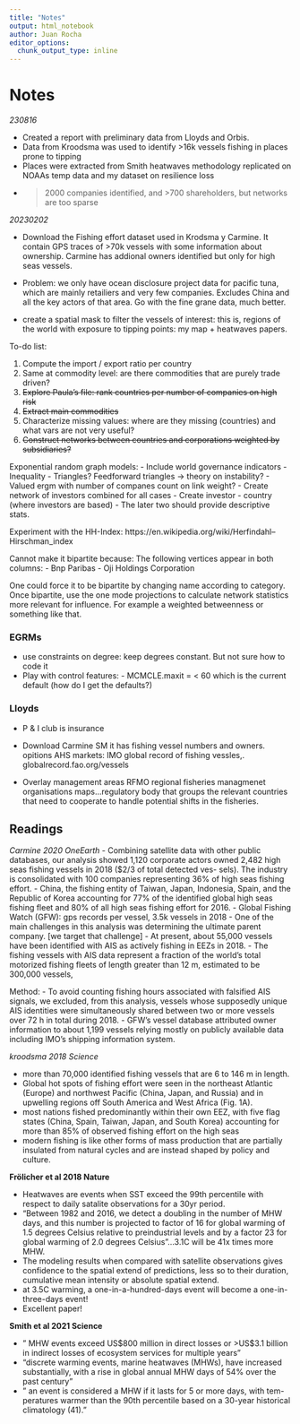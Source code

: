 ```yaml
---
title: "Notes"
output: html_notebook
author: Juan Rocha
editor_options: 
  chunk_output_type: inline
---
```


# Notes

*230816*

- Created a report with preliminary data from Lloyds and Orbis. 
- Data from Kroodsma was used to identify >16k vessels fishing in places prone to tipping
- Places were extracted from Smith heatwaves methodology replicated on NOAAs temp data and my dataset on resilience loss
- > 2000 companies identified, and >700 shareholders, but networks are too sparse

*20230202*

- Download the Fishing effort dataset used in Krodsma y Carmine. It contain GPS traces of >70k vessels with some information about ownership. Carmine has addional owners identified but only for high seas vessels.
- Problem: we only have ocean disclosure project data for pacific tuna, which are mainly retailiers and very few companies. Excludes China and all the key actors of that area. Go with the fine grane data, much better.

- create a spatial mask to filter the vessels of interest: this is, regions of the world with exposure to tipping points: my map + heatwaves papers.


To-do list:

1. Compute the import / export ratio per country
2. Same at commodity level: are there commodities that are purely trade driven?
3. ~~Explore Paula's file: rank countries per number of companies on high risk~~
4. ~~Extract main commodities~~
5. Characterize missing values: where are they missing (countries) and what vars are not very useful?
6. ~~Construct networks between countries and corporations weighted by subsidiaries?~~

Exponential random graph models:
- Include world governance indicators
- Inequality
- Triangles? Feedforward triangles -> theory on instability?
- Valued ergm with number of companes count on link weight?
- Create network of investors combined for all cases
- Create investor - country (where investors are based)
- The later two should provide descriptive stats.

Experiment with the HH-Index: https://en.wikipedia.org/wiki/Herfindahl–Hirschman_index

Cannot make it bipartite because:
The following vertices appear in both columns:
	- Bnp Paribas
	- Oji Holdings Corporation

One could force it to be bipartite by changing name according to category. Once bipartite, use the one mode projections to calculate network statistics more relevant for influence. For example a weighted betweenness or something like that. 

### EGRMs

- use constraints on degree: keep degrees constant. But not sure how to code it
- Play with control features:
        - MCMCLE.maxit = < 60 which is the current default (how do I get the defaults?)
        
        
        
### Lloyds

- P & I club is insurance
- Download Carmine SM it has fishing vessel numbers and owners.
opitions AHS markets: IMO global record of fishing vessles,. globalrecord.fao.org/vessels

- Overlay management areas RFMO regional fisheries managmenet organisations maps...regulatory body that groups the relevant countries that need to cooperate to handle potential shifts in the fisheries.



## Readings

*Carmine 2020 OneEarth*
- Combining satellite data with other public databases, our analysis showed 1,120 corporate actors owned 2,482 high seas fishing vessels in 2018 ($2/3 of total detected ves- sels). The industry is consolidated with 100 companies representing 36% of high seas fishing effort.
- China, the fishing entity of Taiwan, Japan, Indonesia, Spain, and the Republic of Korea accounting for 77% of the identified global high seas fishing fleet and 80% of all high seas fishing effort for 2016.
- Global Fishing Watch (GFW): gps records per vessel, 3.5k vessels in 2018
- One of the main challenges in this analysis was determining the ultimate parent company. [we target that challenge]
- At present, about 55,000 vessels have been identified with AIS as actively fishing in EEZs in 2018.
- The fishing vessels with AIS data represent a fraction of the world’s total motorized fishing fleets of length greater than 12 m, estimated to be 300,000 vessels,

Method:
-  To avoid counting fishing hours associated with falsified AIS signals, we excluded, from this analysis, vessels whose supposedly unique AIS identities were simultaneously shared between two or more vessels over 72 h in total during 2018.
- GFW’s vessel database attributed owner information to about 1,199 vessels relying mostly on publicly available data including IMO’s shipping information system.

*kroodsma 2018 Science*

- more than 70,000 identified fishing vessels that are 6 to 146 m in length. 
- Global hot spots of fishing effort were seen in the northeast Atlantic (Europe) and northwest Pacific (China, Japan, and Russia) and in upwelling regions off South America and West Africa (Fig. 1A).
- most nations fished predominantly within
their own EEZ, with five flag states (China, Spain, Taiwan, Japan, and South Korea) accounting for more than 85% of observed fishing effort on the high seas
- modern fishing is like other forms of mass production that are partially insulated from natural cycles and are instead shaped by policy and culture.

**Frölicher et al 2018 Nature**

- Heatwaves are events when SST exceed the 99th percentile with respect to daily satalite observations for a 30yr period. 
- "Between 1982 and 2016, we detect a doubling in the number of MHW days, and this number is projected to factor of 16 for global warming of 1.5 degrees Celsius relative to preindustrial levels and by a factor 23 for global warming of 2.0 degrees Celsius"...3.1C will be 41x times more MHW.
- The modeling results when compared with satellite observations gives confidence to the spatial extend of predictions, less so to their duration, cumulative mean intensity or absolute spatial extend.
- at 3.5C warming, a one-in-a-hundred-days event will become a one-in-three-days event!
- Excellent paper!

**Smith et al 2021 Science**

- " MHW events exceed US\$800 million in direct losses or >US\$3.1 billion in indirect losses of ecosystem services for multiple years"
- "discrete warming events, marine heatwaves (MHWs), have increased substantially, with a rise in global annual MHW days of 54% over the past century"
- " an event is considered a MHW if it lasts for 5 or more days, with tem- peratures warmer than the 90th percentile based on a 30-year historical climatology (41)."

